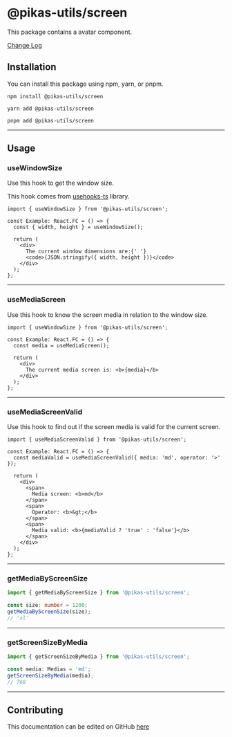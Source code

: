 
<NextSeo title="Screen" />

# @pikas-utils/screen

This package contains a avatar component.

<a href="https://github.com/Achaak/pikas/blob/main/packages/utils/screen/CHANGELOG.md">
  Change Log
</a>

## Installation

You can install this package using npm, yarn, or pnpm.

```
npm install @pikas-utils/screen
```

```
yarn add @pikas-utils/screen
```

```
pnpm add @pikas-utils/screen
```

---

## Usage

### useWindowSize

Use this hook to get the window size.

This hook comes from [usehooks-ts](https://usehooks-ts.com/react-hook/use-window-size) library.

<UseWindowSizeExample />

```tsx
import { useWindowSize } from '@pikas-utils/screen';

const Example: React.FC = () => {
  const { width, height } = useWindowSize();

  return (
    <div>
      The current window dimensions are:{' '}
      <code>{JSON.stringify({ width, height })}</code>
    </div>
  );
};
```

---

### useMediaScreen

Use this hook to know the screen media in relation to the window size.

<UseMediaScreenExample />

```tsx
import { useWindowSize } from '@pikas-utils/screen';

const Example: React.FC = () => {
  const media = useMediaScreen();

  return (
    <div>
      The current media screen is: <b>{media}</b>
    </div>
  );
};
```

---

### useMediaScreenValid

Use this hook to find out if the screen media is valid for the current screen.

<UseMediaScreenValidExample />

```tsx
import { useMediaScreenValid } from '@pikas-utils/screen';

const Example: React.FC = () => {
  const mediaValid = useMediaScreenValid({ media: 'md', operator: '>' });

  return (
    <div>
      <span>
        Media screen: <b>md</b>
      </span>
      <span>
        Operator: <b>&gt;</b>
      </span>
      <span>
        Media valid: <b>{mediaValid ? 'true' : 'false'}</b>
      </span>
    </div>
  );
};
```

---

### getMediaByScreenSize

```ts
import { getMediaByScreenSize } from '@pikas-utils/screen';

const size: number = 1200;
getMediaByScreenSize(size);
// 'xl'
```

---

### getScreenSizeByMedia

```ts
import { getScreenSizeByMedia } from '@pikas-utils/screen';

const media: Medias = 'md';
getScreenSizeByMedia(media);
// 768
```

---

## Contributing

This documentation can be edited on GitHub [here](https://github.com/Achaak/pikas/blob/main/apps/docs-utils/pages/screen.mdx)
